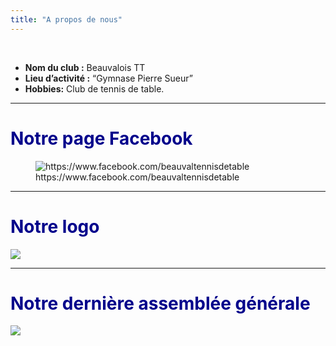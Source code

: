 ```yaml
---
title: "A propos de nous"
---
```

<br>


- __Nom du club :__ Beauvalois TT
- __Lieu d'activité :__ "Gymnase Pierre Sueur"
- __Hobbies:__ Club de tennis de table. 

---

# <span style="color:darkBlue"> **Notre page Facebook** </span>

![https://www.facebook.com/beauvaltennisdetable](2_Actualites/logo Fb.png)


---

# <span style="color:darkBlue"> **Notre logo** </span>

![](www/logo.jpg)

---

# <span style="color:darkBlue"> **Notre dernière assemblée générale** </span>
![](www/réunion ping.jpg)

